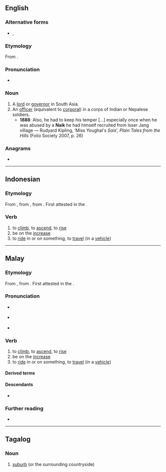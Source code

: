 {{also|Naik}}
==English==

===Alternative forms===
* {{l|en|nayak}}, {{l|en|nayaka}}

===Etymology===
From {{cog|sa|नायक||leader, governor}}.

===Pronunciation===
* {{IPA|en|/ˈnɑːɪk/|/ˈneɪɪk/}}

===Noun===
{{en-noun}}

# A [[lord]] or [[governor]] in South Asia.
# An [[officer]] (equivalent to [[corporal]]) in a corps of Indian or Nepalese soldiers.
#* '''1888''': Also, he had to keep his temper [...] especially once when he was abused by a '''Naik''' he had himself recruited from Isser Jang village — Rudyard Kipling, ‘Miss Youghal's ''Sais''’, ''Plain Tales from the Hills'' (Folio Society 2007, p. 26)

===Anagrams===
* {{anagrams|en|a=aikn|Akin|Inka|Kian|akin|kain|kina}}

----

==Indonesian==

===Etymology===
From {{inh|id|ms|naik}}, 
from {{inh|id|ms-cla|}}, from {{inh|id|ms-old|nāyik}}. First attested in the {{w|Kedukan Bukit inscription}}.

===Verb===
{{id-verb}}

# to [[climb]], to [[ascend]], to [[rise]]
# be on the [[increase]]
# to [[ride]] in or on something, to [[travel]] (in a [[vehicle]])

----

==Malay==

===Etymology===
From {{der|ms|ms-cla|}}, from {{der|ms|ms-old|nāyik}}. First attested in the {{w|Kedukan Bukit inscription}}.

===Pronunciation===
* {{a|Johor-Selangor}} {{IPA|ms|/naeʔ/}}
* {{a|Riau-Lingga}} {{IPA|ms|/baɪʔ/}}
* {{rhymes|ms|aeʔ|eʔ}}

===Verb===
{{ms-verb|j=ناءيق}}

# to [[climb]], to [[ascend]], to [[rise]]
# be on the [[increase]]
# to [[ride]] in or on something, to [[travel]] (in a [[vehicle]])

====Derived terms====
{{ms-der|21|21+31|31+420|40|310|310+121|310+221|310+222|320|320+221|320+222|330}}

====Descendants====
* {{desc|id|naik}}

===Further reading===
* {{R:PRPM}}

----

==Tagalog==

===Noun===
{{tl-noun}}

# [[suburb]] (or the surrounding countryside)